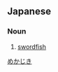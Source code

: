 ==Japanese==
{{ja-kanjitab|め|かじ|き|yomi=k}}

===Noun===
{{ja-noun|メカジキ}}

# [[swordfish]]

[[Category:ja:Scombroids|めかじき]]